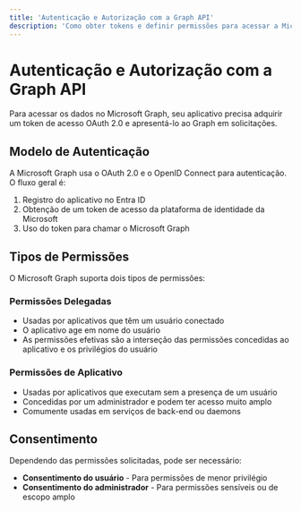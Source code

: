 ```yaml
---
title: 'Autenticação e Autorização com a Graph API'
description: 'Como obter tokens e definir permissões para acessar a Microsoft Graph API'
---
```


# Autenticação e Autorização com a Graph API

Para acessar os dados no Microsoft Graph, seu aplicativo precisa adquirir um token de acesso OAuth 2.0 e apresentá-lo ao Graph em solicitações.

## Modelo de Autenticação

A Microsoft Graph usa o OAuth 2.0 e o OpenID Connect para autenticação. O fluxo geral é:

1. Registro do aplicativo no Entra ID
2. Obtenção de um token de acesso da plataforma de identidade da Microsoft
3. Uso do token para chamar o Microsoft Graph

## Tipos de Permissões

O Microsoft Graph suporta dois tipos de permissões:

### Permissões Delegadas

- Usadas por aplicativos que têm um usuário conectado
- O aplicativo age em nome do usuário
- As permissões efetivas são a interseção das permissões concedidas ao aplicativo e os privilégios do usuário

### Permissões de Aplicativo

- Usadas por aplicativos que executam sem a presença de um usuário
- Concedidas por um administrador e podem ter acesso muito amplo
- Comumente usadas em serviços de back-end ou daemons

## Consentimento

Dependendo das permissões solicitadas, pode ser necessário:

- **Consentimento do usuário** - Para permissões de menor privilégio
- **Consentimento do administrador** - Para permissões sensíveis ou de escopo amplo 